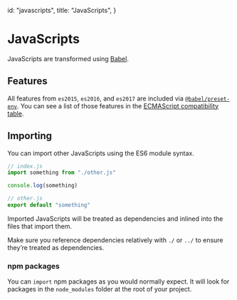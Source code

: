 
  id: "javascripts",
  title: "JavaScripts",
}


# JavaScripts

JavaScripts are transformed using [Babel][babel].

## Features

All features from `es2015`, `es2016`, and `es2017` are included via [`@babel/preset-env`][babel-preset-env]. You can see a list of those features in the [ECMAScript compatibility table][ecmascript-compatibility-table].

## Importing

You can import other JavaScripts using the ES6 module syntax.

```javascript
// index.js
import something from "./other.js"

console.log(something)
```

```js
// other.js
export default "something"
```

Imported JavaScripts will be treated as dependencies and inlined into the files that import them.

Make sure you reference dependencies relatively with `./` or `../` to ensure they’re treated as dependencies.

### npm packages

You can `import` npm packages as you would normally expect. It will look for packages in the `node_modules` folder at the root of your project.

[babel]: https://babeljs.io
[babel-preset-env]: https://babeljs.io/docs/en/babel-preset-env
[ecmascript-compatibility-table]: http://kangax.github.io/compat-table/es2016plus/
